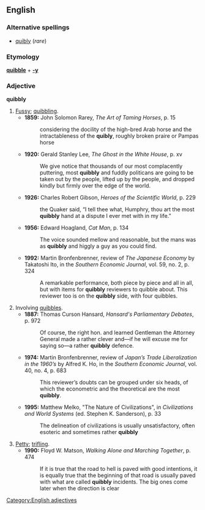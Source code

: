==English==
===Alternative spellings===
*[[quibly]] (''rare'')
===Etymology===
'''[[quibble]]''' + '''[[-y]]'''
===Adjective===
'''quibbly'''

# [[fussy|Fussy]]; [[quibble|quibbling]].
#*'''1859:''' John Solomon Rarey, ''The Art of Taming Horses'', p. 15
#*:considering the docility of the high-bred Arab horse and the intractableness of the '''quibly''', roughly broken praire or Pampas horse
#*'''1920:''' Gerald Stanley Lee, ''The Ghost in the White House'', p. xv
#*:We give notice that thousands of our most complacently puttering, most '''quibbly''' and fuddly politicans are going to be taken out by the people, lifted up by the people, and dropped kindly but firmly over the edge of the world.
#*'''1926:''' Charles Robert Gibson, ''Heroes of the Scientific World'', p. 229
#*:the Quaker said, “I tell thee what, Humphry, thou art the most '''quibbly''' hand at a dispute I ever met with in my life.”
#*'''1956:''' Edward Hoagland, ''Cat Man'', p. 134
#*:The voice sounded mellow and reasonable, but the mans was as '''quibbly''' and higgly a guy as you could find.
#*'''1992:''' Martin Bronfenbrenner, review of ''The Japanese Economy'' by Takatoshi Ito, in the ''Southern Economic Journal'', vol. 59, no. 2, p. 324
#*:A remarkable performance, both piece by piece and all in all, but with items for '''quibbly''' reviewers to quibble about. This reviewer too is on the '''quibbly''' side, with four quibbles.
# Involving [[quibble]]s.
#*'''1887:''' Thomas Curson Hansard, ''Hansard's Parliamentary Debates'', p. 972
#*:Of course, the right hon. and learned Gentleman the Attorney General made a rather clever and—if he will excuse me for saying so—a rather '''quibbly''' defence.
#*'''1974:''' Martin Bronfenbrenner, review of ''Japan’s Trade Liberalization in the 1960’s'' by Alfred K. Ho, in the ''Southern Economic Journal'', vol. 40, no. 4, p. 683
#*:This reviewer’s doubts can be grouped under six heads, of which the econometric and the theoretical are the most '''quibbly'''.
#*'''1995:''' Matthew Melko, "The Nature of Civilizations", in ''Civilizations and World Systems'' (ed. Stephen K. Sanderson), p. 33
#*:The delineation of civilizations is usually unsatisfactory, often esoteric and sometimes rather '''quibbly'''
# [[petty|Petty]]; [[trifling]].
#*'''1990:''' Floyd W. Matson, ''Walking Alone and Marching Together'', p. 474
#*:If it is true that the road to hell is paved with good intentions, it is equally true that the beginning of that road is usually paved with what are called '''quibbly''' incidents. The big ones come later when the direction is clear
[[Category:English adjectives]]
